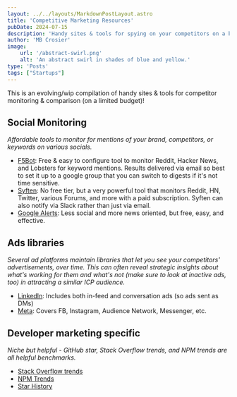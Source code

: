 ```yaml
---
layout: ../../layouts/MarkdownPostLayout.astro
title: 'Competitive Marketing Resources'
pubDate: 2024-07-15
description: 'Handy sites & tools for spying on your competitors on a budget.'
author: 'MB Crosier'
image:
    url: '/abstract-swirl.png'
    alt: 'An abstract swirl in shades of blue and yellow.'
type: 'Posts'
tags: ["Startups"]
---
```


This is an evolving/wip compilation of handy sites & tools for competitor monitoring & comparison (on a limited budget)!

## Social Monitoring 
_Affordable tools to monitor for mentions of your brand, competitors, or keywords on various socials._
- [F5Bot](https://f5bot.com/): Free & easy to configure tool to monitor Reddit, Hacker News, and Lobsters for keyword mentions. Results delivered via email so best to set it up to a google group that you can switch to digests if it's not time sensitive.
- [Syften](https://syften.com/): No free tier, but a very powerful tool that monitors Reddit, HN, Twitter, various Forums, and more with a paid subscription. Syften can also notify via Slack rather than just via email.
- [Google Alerts](https://www.google.com/alerts): Less social and more news oriented, but free, easy, and effective. 

## Ads libraries
_Several ad platforms maintain libraries that let you see your competitors' advertisements, over time. This can often reveal strategic insights about what's working for them and what's not (make sure to look at inactive ads, too) in attracting a similar ICP audience._
- [LinkedIn](https://www.linkedin.com/ad-library/home): Includes both in-feed and conversation ads (so ads sent as DMs)
- [Meta](https://www.facebook.com/ads/library): Covers FB, Instagram, Audience Network, Messenger, etc.

## Developer marketing specific
_Niche but helpful - GitHub star, Stack Overflow trends, and NPM trends are all helpful benchmarks._
- [Stack Overflow trends](https://trends.stackoverflow.co/)
- [NPM Trends](https://npmtrends.com/)
- [Star History](https://star-history.com/)